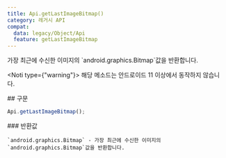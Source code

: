 ```yaml
---
title: Api.getLastImageBitmap()
category: 레거시 API
compat:
  data: legacy/Object/Api
  feature: getLastImageBitmap
---
```


<Section>
  가장 최근에 수신한 이미지의 `android.graphics.Bitmap`값을 반환합니다.

  <Noti type={"warning"}>
    해당 메소드는 안드로이드 11 이상에서 동작하지 않습니다.
  </Noti>
</Section>
<Section>
  ## 구문

  ~~~js
  Api.getLastImageBitmap();
  ~~~

  <Section>
    ### 반환값

    `android.graphics.Bitmap` - 가장 최근에 수신한 이미지의 `android.graphics.Bitmap`값을 반환합니다.
  </Section>
</Section>